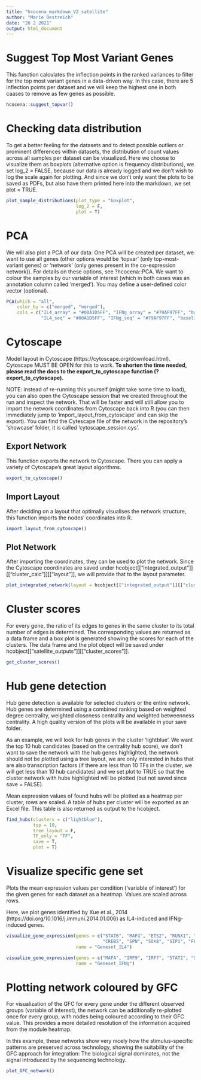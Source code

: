 ```yaml
---
title: "hcocena_markdown_V2_satellite"
author: "Marie Oestreich"
date: "26 2 2021"
output: html_document
---
```


# Suggest Top Most Variant Genes

  This function calculates the inflection points in the ranked variances to filter for the top most variant genes in a data-driven way.
  In this case, there are 5 inflection points per dataset and we will keep the highest one in both caases to remove as few genes as possible.

```r

hcocena::suggest_topvar()

```


# Checking data distribution

  To get a better feeling for the datasets and to detect possible outliers or prominent differences within datasets, the distribution of count values across all samples per dataset can be visualized. Here we choose to visualize them as boxplots (alternative option is frequency distributions), we set log_2 = FALSE, because our data is already logged and we don't wish to log the scale again for plotting. And since we don't only want the plots to be saved as PDFs, but also have them printed here into the markdown, we set plot = TRUE.


```r

plot_sample_distributions(plot_type = "boxplot",
                          log_2 = F, 
                          plot = T)

```


# PCA 

  We will also plot a PCA of our data: One PCA will be created per dataset, we want to use all genes (other options would be 'topvar' (only top-most-variant genes) or 'network' (only genes present in the co-expression network)). For details on these options, see ?hcocena::PCA.
  We want to colour the samples by our variable of interest (which in both cases was an annotation column called 'merged'). You may define a user-defined color vector (optional).
    

```r

PCA(which = "all", 
    color_by = c("merged", "merged"), 
    cols = c("IL4_array" = "#00A1D5FF", "IFNg_array" = "#79AF97FF", "baseline_array" = "#374E55FF",
             "IL4_seq" = "#00A1D5FF", "IFNg_seq" = "#79AF97FF", "baseline_seq" = "#374E55FF"))

```



# Cytoscape

  Model layout in Cytoscape (https://cytoscape.org/download.html). Cytoscape MUST BE OPEN for this to work. **To shorten the time needed, please read the docs to the export_to_cytoscape function (?export_to_cytoscape).** 
  
  NOTE: instead of re-running this yourself (might take some time to load), you can also open the Cytoscape session that we created throughout the run and inspect the network. That will be faster and will still allow you to import the network coordinates from Cytoscape back into R (you can then immediately jump to 'import_layout_from_cytoscape' and can skip the export). You can find the Cytescape file of the network in the repository's 'showcase' folder, it is called 'cytoscape_session.cys'.
  
## Export Network

  This function exports the network to Cytoscape. There you can apply a variety of Cytoscape's great layout algorithms.
  
```r

export_to_cytoscape()

```


## Import Layout

  After deciding on a layout that optimally visualises the network structure, this function imports the nodes' coordinates into R.

```r

import_layout_from_cytoscape()

```



## Plot Network
  
  After importing the coordinates, they can be used to plot the network. Since the Cytoscape coordinates are saved under hcobject[["integrated_output"]][["cluster_calc"]][["layout"]], we will provide that to the layout parameter.

```r

plot_integrated_network(layout = hcobject[["integrated_output"]][["cluster_calc"]][["layout"]])

```



# Cluster scores

  For every gene, the ratio of its edges to genes in the same cluster to its total number of edges is determined. The corresponding values are returned as a data frame and a box plot is generated showing the scores for each of the clusters. The data frame and the plot object will be saved under hcobject[["satellite_outputs"]][["cluster_scores"]].
  
```r

get_cluster_scores()

```


# Hub gene detection

  Hub gene detection is available for selected clusters or the entire network. Hub genes are determined using a combined ranking based on weighted degree centrality, weighted closeness centrality and weighted betweenness centrality. A high quality version of the plots will be available in your save folder.
  
  As an example, we will look for hub genes in the cluster 'lightblue'. We want the top 10 hub candidates (based on the centrality hub score), we don't want to save the network with the hub genes highlighted, the network should not be plotted using a tree layout, we are only interested in hubs that are also transcription factors (if there are less than 10 TFs in the cluster, we will get less than 10 hub candidates) and we set plot to TRUE so that the cluster network with hubs highlighted will be plotted (but not saved since save = FALSE).
        
  Mean expression values of found hubs will be plotted as a heatmap per cluster, rows are scaled. 
A table of hubs per cluster will be exported as an Excel file. This table is also returned as output to the hcobject.
  

  
```r

find_hubs(clusters = c("lightblue"),
          top = 10, 
          tree_layout = F, 
          TF_only = "TF",
          save = T, 
          plot = T)

```
  


# Visualize specific gene set
  
  Plots the mean expression values per condition ('variable of interest') for the given genes for each dataset as a heatmap. Values are scaled across rows.
  
  Here, we plot genes identified by Xue et al., 2014 (https://doi.org/10.1016/j.immuni.2014.01.006) as IL4-induced and IFNg-induced genes.
  

```r

visualize_gene_expression(genes = c("STAT6", "MAFG", "ETS2", "RUNX1", "TFE3", "HES6", "IRF4", "FOXQ1", 
                                    "CREB5", "SPN", "SOX8", "SIP1", "FOXD2", "GTF3C3", "BATF3", "EGR3", "FOS"), 
                          name = "Geneset_IL4")

visualize_gene_expression(genes = c("MAFA", "IRF9", "IRF7", "STAT2", "STAT1", "NFIX", "ELF4", "ETV7"), 
                          name = "Geneset_IFNg")

```
  


# Plotting network coloured by GFC

  For visualization of the GFC for every gene under the different observed groups (variable of interest), the network can be additionally re-plotted once for every group, with nodes being coloured according to their GFC value. This provides a more detailed resolution of the information acquired from the module heatmap.
  
  In this example, these networks show very nicely how the stimulus-specific patterns are preserved across technology, showing the suitability of the GFC approach for integration: The biological signal dominates, not the signal introduced by the sequencing technology.
 

```r

plot_GFC_network()

```
